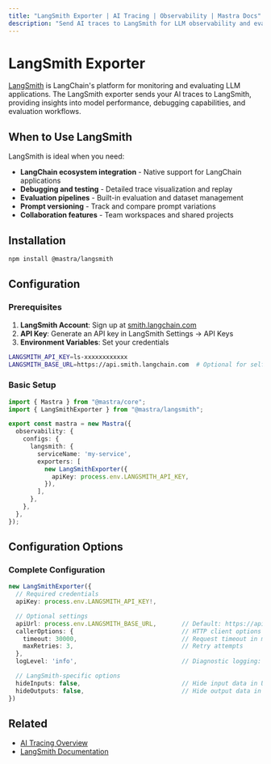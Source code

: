 ```yaml
---
title: "LangSmith Exporter | AI Tracing | Observability | Mastra Docs"
description: "Send AI traces to LangSmith for LLM observability and evaluation"
---
```



# LangSmith Exporter

[LangSmith](https://smith.langchain.com/) is LangChain's platform for monitoring and evaluating LLM applications. The LangSmith exporter sends your AI traces to LangSmith, providing insights into model performance, debugging capabilities, and evaluation workflows.

## When to Use LangSmith

LangSmith is ideal when you need:
- **LangChain ecosystem integration** - Native support for LangChain applications
- **Debugging and testing** - Detailed trace visualization and replay
- **Evaluation pipelines** - Built-in evaluation and dataset management
- **Prompt versioning** - Track and compare prompt variations
- **Collaboration features** - Team workspaces and shared projects

## Installation

```bash npm2yarn
npm install @mastra/langsmith
```

## Configuration

### Prerequisites

1. **LangSmith Account**: Sign up at [smith.langchain.com](https://smith.langchain.com)
2. **API Key**: Generate an API key in LangSmith Settings → API Keys
3. **Environment Variables**: Set your credentials

```bash filename=".env"
LANGSMITH_API_KEY=ls-xxxxxxxxxxxx
LANGSMITH_BASE_URL=https://api.smith.langchain.com  # Optional for self-hosted
```

### Basic Setup

```typescript filename="src/mastra/index.ts"
import { Mastra } from "@mastra/core";
import { LangSmithExporter } from "@mastra/langsmith";

export const mastra = new Mastra({
  observability: {
    configs: {
      langsmith: {
        serviceName: 'my-service',
        exporters: [
          new LangSmithExporter({
            apiKey: process.env.LANGSMITH_API_KEY,
          }),
        ],
      },
    },
  },
});
```

## Configuration Options

### Complete Configuration

```typescript
new LangSmithExporter({
  // Required credentials
  apiKey: process.env.LANGSMITH_API_KEY!,

  // Optional settings
  apiUrl: process.env.LANGSMITH_BASE_URL,       // Default: https://api.smith.langchain.com
  callerOptions: {                              // HTTP client options
    timeout: 30000,                             // Request timeout in ms
    maxRetries: 3,                              // Retry attempts
  },
  logLevel: 'info',                             // Diagnostic logging: debug | info | warn | error

  // LangSmith-specific options
  hideInputs: false,                            // Hide input data in UI
  hideOutputs: false,                           // Hide output data in UI
})
```

## Related

- [AI Tracing Overview](/observability/ai-tracing/overview/overview)
- [LangSmith Documentation](https://docs.smith.langchain.com/)